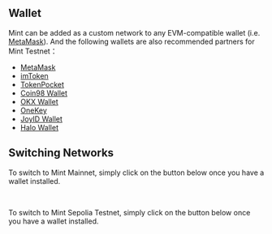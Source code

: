 ## Wallet

Mint can be added as a custom network to any EVM-compatible wallet (i.e. [MetaMask](https://chrome.google.com/webstore/detail/metamask/nkbihfbeogaeaoehlefnkodbefgpgknn)). And the following wallets are also recommended partners for Mint Testnet：

- [MetaMask](https://metamask.io/)
- [imToken](https://token.im/)
- [TokenPocket](https://www.tokenpocket.pro/)
- [Coin98 Wallet](https://coin98.com/wallet)
- [OKX Wallet](https://www.okx.com/web3)
- [OneKey](https://onekey.so/)
- [JoyID Wallet](https://joy.id/)
- [Halo Wallet](https://halo.social/)

## Switching Networks

To switch to Mint Mainnet, simply click on the button below once you have a wallet installed.

<br />

<SwitchNetworkButton />


To switch to Mint Sepolia Testnet, simply click on the button below once you have a wallet installed.

<br />

<SwitchNetworkButton />
